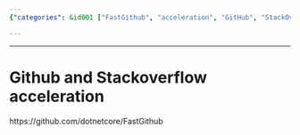 ```yaml
---
{"categories": &id001 ["FastGithub", "acceleration", "GitHub", "StackOverflow", "project", "technology", "development"], "category": "GitHub", "date": "2022-04-09 11:44:09", "description": "This article discusses FastGithub, a project aimed at accelerating GitHub and StackOverflow. By using the provided URL, users can explore the benefits and features of this innovative tool.", "tags": *id001, "title": "Unlocking Speed: FastGithub - Accelerating Github and StackOverflow"}

---
```


------
# Github and Stackoverflow acceleration
https://github.com/dotnetcore/FastGithub
